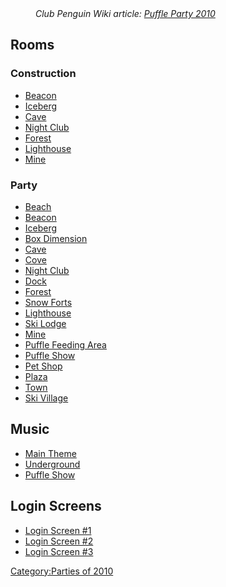 :''Club Penguin Wiki article: [[clubpenguinwiki:Puffle Party 2010|Puffle Party 2010]]''

==Rooms==
===Construction===
*[http://archives.clubpenguinwiki.info/swf.cpcheats.info/rooms/2010/puffle_party_febuary/before_party/beacon.swf Beacon]
*[http://archives.clubpenguinwiki.info/swf.cpcheats.info/rooms/2010/puffle_party_febuary/before_party/berg.swf Iceberg]
*[http://archives.clubpenguinwiki.info/swf.cpcheats.info/rooms/2010/puffle_party_febuary/before_party/cave.swf Cave]
*[http://archives.clubpenguinwiki.info/swf.cpcheats.info/rooms/2010/puffle_party_febuary/before_party/dance.swf Night Club]
*[http://archives.clubpenguinwiki.info/swf.cpcheats.info/rooms/2010/puffle_party_febuary/before_party/forest.swf Forest]
*[http://archives.clubpenguinwiki.info/swf.cpcheats.info/rooms/2010/puffle_party_febuary/before_party/light.swf Lighthouse]
*[http://archives.clubpenguinwiki.info/swf.cpcheats.info/rooms/2010/puffle_party_febuary/before_party/mine.swf Mine]

===Party===
*[http://archives.clubpenguinwiki.info/swf.cpcheats.info/rooms/2010/puffle_party_febuary/beach.swf Beach]
*[http://archives.clubpenguinwiki.info/swf.cpcheats.info/rooms/2010/puffle_party_febuary/beacon.swf Beacon]
*[http://archives.clubpenguinwiki.info/swf.cpcheats.info/rooms/2010/puffle_party_febuary/berg.swf Iceberg]
*[http://archives.clubpenguinwiki.info/swf.cpcheats.info/rooms/2010/puffle_party_febuary/boxdimension.swf Box Dimension]
*[http://archives.clubpenguinwiki.info/swf.cpcheats.info/rooms/2010/puffle_party_febuary/cave.swf Cave]
*[http://archives.clubpenguinwiki.info/swf.cpcheats.info/rooms/2010/puffle_party_febuary/cove.swf Cove]
*[http://archives.clubpenguinwiki.info/swf.cpcheats.info/rooms/2010/puffle_party_febuary/dance.swf Night Club]
*[http://archives.clubpenguinwiki.info/swf.cpcheats.info/rooms/2010/puffle_party_febuary/dock.swf Dock]
*[http://archives.clubpenguinwiki.info/swf.cpcheats.info/rooms/2010/puffle_party_febuary/forest.swf Forest]
*[http://archives.clubpenguinwiki.info/swf.cpcheats.info/rooms/2010/puffle_party_febuary/forts.swf Snow Forts]
*[http://archives.clubpenguinwiki.info/swf.cpcheats.info/rooms/2010/puffle_party_febuary/light.swf Lighthouse]
*[http://archives.clubpenguinwiki.info/swf.cpcheats.info/rooms/2010/puffle_party_febuary/lodge.swf Ski Lodge]
*[http://archives.clubpenguinwiki.info/swf.cpcheats.info/rooms/2010/puffle_party_febuary/mine.swf Mine]
*[http://archives.clubpenguinwiki.info/swf.cpcheats.info/rooms/2010/puffle_party_febuary/party1.swf Puffle Feeding Area]
*[http://archives.clubpenguinwiki.info/swf.cpcheats.info/rooms/2010/puffle_party_febuary/party2.swf Puffle Show]
*[http://archives.clubpenguinwiki.info/swf.cpcheats.info/rooms/2010/puffle_party_febuary/pet.swf Pet Shop]
*[http://archives.clubpenguinwiki.info/swf.cpcheats.info/rooms/2010/puffle_party_febuary/plaza.swf Plaza]
*[http://archives.clubpenguinwiki.info/swf.cpcheats.info/rooms/2010/puffle_party_febuary/town.swf Town]
*[http://archives.clubpenguinwiki.info/swf.cpcheats.info/rooms/2010/puffle_party_febuary/village.swf Ski Village]

==Music==
*[[Media:Music282.swf|Main Theme]]
*[[Media:Music260.swf|Underground]]
*[[Media:Music261.swf|Puffle Show]]

==Login Screens==
*[http://archives.clubpenguinwiki.info/swf.cpcheats.info/rooms/2010/puffle_party_febuary/before_party/puffle_party1.swf Login Screen #1]
*[http://archives.clubpenguinwiki.info/swf.cpcheats.info/rooms/2010/puffle_party_febuary/before_party/puffle_party2.swf Login Screen #2]
*[http://archives.clubpenguinwiki.info/swf.cpcheats.info/rooms/2010/puffle_party_febuary/before_party/puffle_party3.swf Login Screen #3]
{{Parties}}

[[Category:Parties of 2010]]